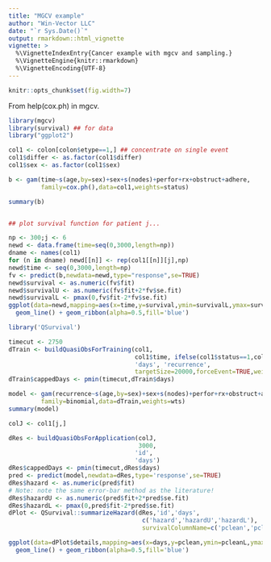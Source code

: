 ```yaml
---
title: "MGCV example"
author: "Win-Vector LLC"
date: "`r Sys.Date()`"
output: rmarkdown::html_vignette
vignette: >
  %\VignetteIndexEntry{Cancer example with mgcv and sampling.}
  %\VignetteEngine{knitr::rmarkdown}
  %\VignetteEncoding{UTF-8}
---
```


```r
knitr::opts_chunk$set(fig.width=7)
```

From help(cox.ph) in mgcv.


```r
library(mgcv)
library(survival) ## for data
library("ggplot2")

col1 <- colon[colon$etype==1,] ## concentrate on single event
col1$differ <- as.factor(col1$differ)
col1$sex <- as.factor(col1$sex)

b <- gam(time~s(age,by=sex)+sex+s(nodes)+perfor+rx+obstruct+adhere,
         family=cox.ph(),data=col1,weights=status)

summary(b) 


## plot survival function for patient j...

np <- 300;j <- 6
newd <- data.frame(time=seq(0,3000,length=np))
dname <- names(col1)
for (n in dname) newd[[n]] <- rep(col1[[n]][j],np)
newd$time <- seq(0,3000,length=np)
fv <- predict(b,newdata=newd,type="response",se=TRUE)
newd$survival <- as.numeric(fv$fit)
newd$survivalU <- as.numeric(fv$fit+2*fv$se.fit)
newd$survivalL <- pmax(0,fv$fit-2*fv$se.fit)
ggplot(data=newd,mapping=aes(x=time,y=survival,ymin=survivalL,ymax=survivalU)) +
  geom_line() + geom_ribbon(alpha=0.5,fill='blue')
```


```r
library('QSurvival')

timecut <- 2750
dTrain <- buildQuasiObsForTraining(col1, 
                                   col1$time, ifelse(col1$status==1,col1$time,NA), 'id',
                                   'days', 'recurrence',
                                   targetSize=20000,forceEvent=TRUE,weightsColumnName='wts')
dTrain$cappedDays <- pmin(timecut,dTrain$days)

model <- gam(recurrence~s(age,by=sex)+sex+s(nodes)+perfor+rx+obstruct+adhere+s(cappedDays),
         family=binomial,data=dTrain,weights=wts)
summary(model)

colJ <- col1[j,]

dRes <- buildQuasiObsForApplication(colJ, 
                                    3000,
                                   'id',
                                   'days')
dRes$cappedDays <- pmin(timecut,dRes$days)
pred <- predict(model,newdata=dRes,type='response',se=TRUE)
dRes$hazard <- as.numeric(pred$fit)
# Note: note the same error-bar method as the literature!
dRes$hazardU <- as.numeric(pred$fit+2*pred$se.fit)
dRes$hazardL <- pmax(0,pred$fit-2*pred$se.fit)
dPlot <- QSurvival::summarizeHazard(dRes,'id','days',
                                     c('hazard','hazardU','hazardL'),
                                     survivalColumnName=c('pclean','pcleanU','pcleanL')) 

ggplot(data=dPlot$details,mapping=aes(x=days,y=pclean,ymin=pcleanL,ymax=pcleanU)) +
  geom_line() + geom_ribbon(alpha=0.5,fill='blue')
```
